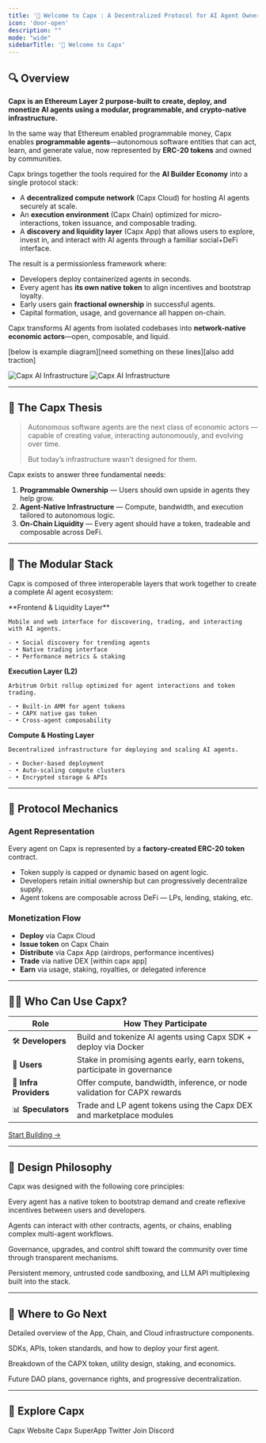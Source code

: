 ```yaml
---
title: '👋 Welcome to Capx : A Decentralized Protocol for AI Agent Ownership, Monetization, and Liquidity'
icon: 'door-open'
description: ""
mode: "wide"
sidebarTitle: '👋 Welcome to Capx'
---
```


## 🔍 Overview

**Capx is an Ethereum Layer 2 purpose-built to create, deploy, and monetize AI agents using a modular, programmable, and crypto-native infrastructure.**

In the same way that Ethereum enabled programmable money, Capx enables **programmable agents**—autonomous software entities that can act, learn, and generate value, now represented by **ERC-20 tokens** and owned by communities.

Capx brings together the tools required for the **AI Builder Economy** into a single protocol stack:

- A **decentralized compute network** (Capx Cloud) for hosting AI agents securely at scale.
- An **execution environment** (Capx Chain) optimized for micro-interactions, token issuance, and composable trading.
- A **discovery and liquidity layer** (Capx App) that allows users to explore, invest in, and interact with AI agents through a familiar social+DeFi interface.

The result is a permissionless framework where:

- Developers deploy containerized agents in seconds.
- Every agent has **its own native token** to align incentives and bootstrap loyalty.
- Early users gain **fractional ownership** in successful agents.
- Capital formation, usage, and governance all happen on-chain.

Capx transforms AI agents from isolated codebases into **network-native economic actors**—open, composable, and liquid.

<Note>
    [below is example diagram][need something on these lines][also add traction]
</Note>

<img
  className="hidden dark:block"
  src="/images/Capx-Ai-Infrastructure.png"
  alt="Capx AI Infrastructure"
  about='Capx AI Infrastructure'
/>
<img
  className="block dark:hidden"
  src="/images/Capx-Ai-Infrastructure.png"
  alt="Capx AI Infrastructure"
  about='Capx AI Infrastructure'
/>

---

## 🧠 The Capx Thesis

> Autonomous software agents are the next class of economic actors — capable of creating value, interacting autonomously, and evolving over time.
> 
> 
> But today’s infrastructure wasn’t designed for them.
> 

Capx exists to answer three fundamental needs:

1. **Programmable Ownership** — Users should own upside in agents they help grow.
2. **Agent-Native Infrastructure** — Compute, bandwidth, and execution tailored to autonomous logic.
3. **On-Chain Liquidity** — Every agent should have a token, tradeable and composable across DeFi.

---

## 🧱 The Modular Stack

Capx is composed of three interoperable layers that work together to create a complete AI agent ecosystem:

<CardGroup cols={3}>
  <Card 
    title="Capx App"
    icon="mobile-screen"
    href="products/capx-superapp/introduction">
    **Frontend & Liquidity Layer**
    
    Mobile and web interface for discovering, trading, and interacting with AI agents.
    
    - • Social discovery for trending agents
    - • Native trading interface  
    - • Performance metrics & staking
  </Card>
  
  <Card 
    title="Capx Chain" 
    icon="link"
    href="products/capx-chain/introduction">
    **Execution Layer (L2)**
    
    Arbitrum Orbit rollup optimized for agent interactions and token trading.
    
    - • Built-in AMM for agent tokens
    - • CAPX native gas token
    - • Cross-agent composability
  </Card>
  
  <Card 
    title="Capx Cloud"
    icon="cloud"
    href="products/capx-cloud/introduction">
    **Compute & Hosting Layer**
    
    Decentralized infrastructure for deploying and scaling AI agents.
    
    - • Docker-based deployment
    - • Auto-scaling compute clusters
    - • Encrypted storage & APIs
  </Card>
</CardGroup>

---

## 🔁 Protocol Mechanics

### Agent Representation

Every agent on Capx is represented by a **factory-created ERC-20 token** contract.

- Token supply is capped or dynamic based on agent logic.
- Developers retain initial ownership but can progressively decentralize supply.
- Agent tokens are composable across DeFi — LPs, lending, staking, etc.

### Monetization Flow

- **Deploy** via Capx Cloud
- **Issue token** on Capx Chain
- **Distribute** via Capx App (airdrops, performance incentives)
- **Trade** via native DEX [within capx app]
- **Earn** via usage, staking, royalties, or delegated inference

---

## 🧑‍💻 Who Can Use Capx?

| **Role** | **How They Participate** |
| --- | --- |
| 🛠 **Developers** | Build and tokenize AI agents using Capx SDK + deploy via Docker |
| 📱 **Users** | Stake in promising agents early, earn tokens, participate in governance |
| 🧩 **Infra Providers** | Offer compute, bandwidth, inference, or node validation for CAPX rewards |
| 📊 **Speculators** | Trade and LP agent tokens using the Capx DEX and marketplace modules |

[Start Building →](/guides/overview)

---

## 🔐 Design Philosophy

Capx was designed with the following core principles:

<CardGroup cols={2}>
  <Card 
    title="🪙 Token-Led Growth"
    icon="coins">
    Every agent has a native token to bootstrap demand and create reflexive incentives between users and developers.
  </Card>
  
  <Card 
    title="🧩 Composability First"
    icon="puzzle-piece">
    Agents can interact with other contracts, agents, or chains, enabling complex multi-agent workflows.
  </Card>
  
  <Card 
    title="🏛️ Progressive Decentralization"
    icon="users">
    Governance, upgrades, and control shift toward the community over time through transparent mechanisms.
  </Card>
  
  <Card 
    title="🤖 AI-First Infrastructure"
    icon="robot">
    Persistent memory, untrusted code sandboxing, and LLM API multiplexing built into the stack.
  </Card>
</CardGroup>

---

## 🧭 Where to Go Next

<CardGroup cols={2}>
  <Card 
    title="Capx Products"
    icon="signs-post"
    href="/platform">
    Detailed overview of the App, Chain, and Cloud infrastructure components.
  </Card>
  
  <Card 
    title="Build on Capx"
    icon="code"
    href="/guides/developer/getting-started">
    SDKs, APIs, token standards, and how to deploy your first agent.
  </Card>
  
  <Card 
    title="Token & Incentives"
    icon="coins"
    href="/guides/developer/key-concepts/agent-tokenization">
    Breakdown of the CAPX token, utility design, staking, and economics.
  </Card>
  
  <Card 
    title="Governance"
    icon="users"
    href="/products/overview/system">
    Future DAO plans, governance rights, and progressive decentralization.
  </Card>
</CardGroup>

---

## 🔗 Explore Capx

<CardGroup cols={4}>
  <Card title="🌐"href="https://capx.ai/">Capx Website</Card>
  <Card title="📱"href="https://app.capx.ai/">Capx SuperApp</Card>
  <Card title="𝕏"href="https://x.com/0xcapx">Twitter</Card>
  <Card title="💬"href="https://discord.com/invite/capx">Join Discord</Card>
</CardGroup>
